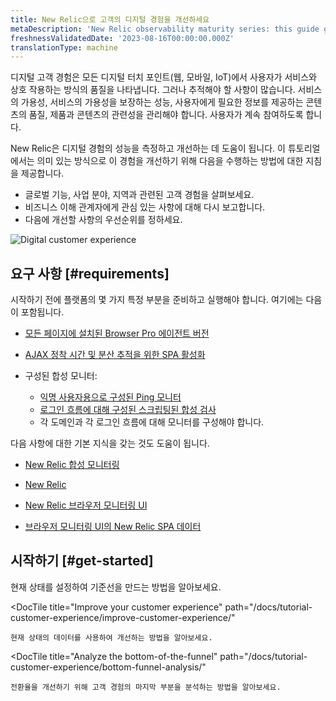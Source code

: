 ```yaml
---
title: New Relic으로 고객의 디지털 경험을 개선하세요
metaDescription: 'New Relic observability maturity series: this guide gives you a quality foundation for optimizing your web application''s performance to improve your customer experience.'
freshnessValidatedDate: '2023-08-16T00:00:00.000Z'
translationType: machine
---
```



디지털 고객 경험은 모든 디지털 터치 포인트(웹, 모바일, IoT)에서 사용자가 서비스와 상호 작용하는 방식의 품질을 나타냅니다. 그러나 추적해야 할 사항이 많습니다. 서비스의 가용성, 서비스의 가용성을 보장하는 성능, 사용자에게 필요한 정보를 제공하는 콘텐츠의 품질, 제품과 콘텐츠의 관련성을 관리해야 합니다. 사용자가 계속 참여하도록 합니다.

New Relic은 디지털 경험의 성능을 측정하고 개선하는 데 도움이 됩니다. 이 튜토리얼에서는 의미 있는 방식으로 이 경험을 개선하기 위해 다음을 수행하는 방법에 대한 지침을 제공합니다.

* 글로벌 기능, 사업 분야, 지역과 관련된 고객 경험을 살펴보세요.
* 비즈니스 이해 관계자에게 관심 있는 사항에 대해 다시 보고합니다.
* 다음에 개선할 사항의 우선순위를 정하세요.

<img
  title="Digital Customer Experience (DCX): What you can measure with New Relic"
  alt="Digital customer experience"
  src={cxWhatYouCanMeasureNr}
/>

## 요구 사항 [#requirements]

시작하기 전에 플랫폼의 몇 가지 특정 부분을 준비하고 실행해야 합니다. 여기에는 다음이 포함됩니다.

* [모든 페이지에 설치된 Browser Pro 에이전트 버전](/docs/browser/browser-monitoring/installation)

* [AJAX 정착 시간 및 분산 추적을 위한 SPA 활성화](/docs/new-relic-solutions/best-practices-guides/full-stack-observability/browser-monitoring-best-practices-guide/#how-to-do-it)

* 구성된 합성 모니터:

  * [익명 사용자용으로 구성된 Ping 모니터](/docs/synthetics/synthetic-monitoring/using-monitors/add-edit-monitors)
  * [로그인 흐름에 대해 구성된 스크립팅된 합성 검사](/docs/synthetics/synthetic-monitoring/using-monitors/store-secure-credentials-scripted-browsers-api-tests)
  * 각 도메인과 각 로그인 흐름에 대해 모니터를 구성해야 합니다.

다음 사항에 대한 기본 지식을 갖는 것도 도움이 됩니다.

* [New Relic 합성 모니터링](/docs/synthetics/synthetic-monitoring/getting-started/get-started-synthetic-monitoring/)

* [New Relic](/docs/browser/browser-monitoring/getting-started/)

  <InlinePopover type="browser">[](/docs/browser/browser-monitoring/getting-started/)</InlinePopover>

* [New Relic 브라우저 모니터링 UI](/docs/browser/browser-monitoring/getting-started/introduction-browser-monitoring/)

* [브라우저 모니터링 UI의 New Relic SPA 데이터](/docs/browser/single-page-app-monitoring/use-spa-data/view-spa-data-browser-ui/)

## 시작하기 [#get-started]

<DocTiles>
  <DocTile
    title="Establish your current state"
    path="/docs/tutorial-customer-experience/establish-current-state/"
  >
    현재 상태를 설정하여 기준선을 만드는 방법을 알아보세요.
  </DocTile>

  <DocTile
    title="Improve your customer experience"
    path="/docs/tutorial-customer-experience/improve-customer-experience/"
  >
    현재 상태의 데이터를 사용하여 개선하는 방법을 알아보세요.
  </DocTile>

  <DocTile
    title="Analyze the bottom-of-the-funnel"
    path="/docs/tutorial-customer-experience/bottom-funnel-analysis/"
  >
    전환율을 개선하기 위해 고객 경험의 마지막 부분을 분석하는 방법을 알아보세요.
  </DocTile>
</DocTiles>